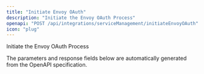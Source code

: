 ```yaml
---
title: "Initiate Envoy OAuth"
description: "Initiate the Envoy OAuth Process"
openapi: "POST /api/integrations/serviceManagement/initiateEnvoyOAuth"
icon: "plug"
---
```


Initiate the Envoy OAuth Process

<Note>
The parameters and response fields below are automatically generated from the OpenAPI specification.
</Note>
